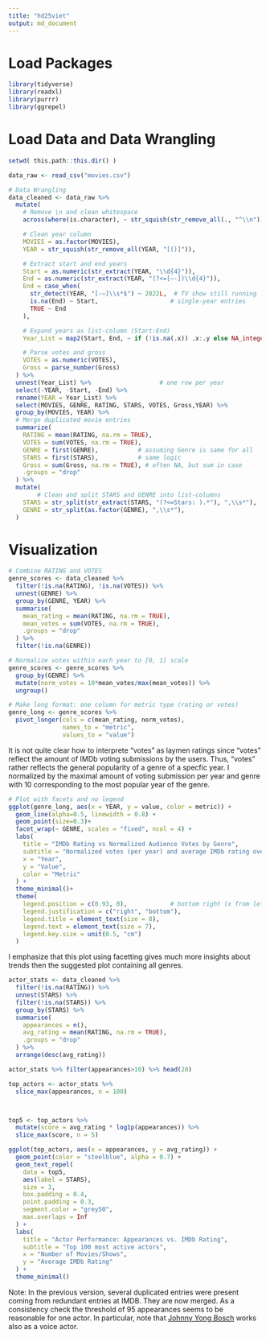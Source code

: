 ```yaml
---
title: "hd25viet"
output: md_document
---
```

# Load Packages
```r
library(tidyverse)
library(readxl)
library(purrr)
library(ggrepel)
```

# Load Data and Data Wrangling
```r
setwd( this.path::this.dir() )

data_raw <- read_csv("movies.csv")

# Data Wrangling
data_cleaned <- data_raw %>% 
  mutate(
    # Remove \n and clean whitespace
    across(where(is.character), ~ str_squish(str_remove_all(., "^\\n"))),

    # Clean year column
    MOVIES = as.factor(MOVIES),
    YEAR = str_squish(str_remove_all(YEAR, "[()]")),

    # Extract start and end years
    Start = as.numeric(str_extract(YEAR, "\\d{4}")),
    End = as.numeric(str_extract(YEAR, "(?<=[–-])\\d{4}")),
    End = case_when(
      str_detect(YEAR, "[-–]\\s*$") ~ 2022L,  # TV show still running
      is.na(End) ~ Start,                    # single-year entries
      TRUE ~ End
    ),

    # Expand years as list-column (Start:End)
    Year_List = map2(Start, End, ~ if (!is.na(.x)) .x:.y else NA_integer_),

    # Parse votes and gross
    VOTES = as.numeric(VOTES),
    Gross = parse_number(Gross)
  ) %>%
  unnest(Year_List) %>%                   # one row per year
  select(-YEAR, -Start, -End) %>% 
  rename(YEAR = Year_List) %>% 
  select(MOVIES, GENRE, RATING, STARS, VOTES, Gross,YEAR) %>% 
  group_by(MOVIES, YEAR) %>%
  # Merge duplicated movie entries
  summarize(
    RATING = mean(RATING, na.rm = TRUE),
    VOTES = sum(VOTES, na.rm = TRUE),
    GENRE = first(GENRE),           # assuming Genre is same for all
    STARS = first(STARS),           # same logic
    Gross = sum(Gross, na.rm = TRUE), # often NA, but sum in case
    .groups = "drop"
  ) %>%
  mutate(
        # Clean and split STARS and GENRE into list-columns
    STARS = str_split(str_extract(STARS, "(?<=Stars: ).*"), ",\\s*"),
    GENRE = str_split(as.factor(GENRE), ",\\s*"),
  )
```
# Visualization
```r
# Combine RATING and VOTES
genre_scores <- data_cleaned %>%
  filter(!is.na(RATING), !is.na(VOTES)) %>%
  unnest(GENRE) %>%
  group_by(GENRE, YEAR) %>%
  summarise(
    mean_rating = mean(RATING, na.rm = TRUE),
    mean_votes = sum(VOTES, na.rm = TRUE),
    .groups = "drop"
  ) %>%
  filter(!is.na(GENRE))

# Normalize votes within each year to [0, 1] scale
genre_scores <- genre_scores %>%
  group_by(GENRE) %>%
  mutate(norm_votes = 10*mean_votes/max(mean_votes)) %>%
  ungroup()

# Make long format: one column for metric type (rating or votes)
genre_long <- genre_scores %>%
  pivot_longer(cols = c(mean_rating, norm_votes),
               names_to = "metric",
               values_to = "value")
```

It is not quite clear how to interprete "votes" as laymen ratings since "votes" reflect the amount of IMDb voting submissions by the users. Thus, "votes" rather reflects the general popularity of a genre of a specfic year. I normalized by the maximal amount of voting submission per year and genre with 10 corresponding to the most popular year of the genre.

```r
# Plot with facets and no legend
ggplot(genre_long, aes(x = YEAR, y = value, color = metric)) +
  geom_line(alpha=0.5, linewidth = 0.8) +
  geom_point(size=0.3)+
  facet_wrap(~ GENRE, scales = "fixed", ncol = 4) + 
  labs(
    title = "IMDb Rating vs Normalized Audience Votes by Genre",
    subtitle = "Normalized votes (per year) and average IMDb rating over time",
    x = "Year",
    y = "Value",
    color = "Metric"
  ) +
  theme_minimal()+
  theme(
    legend.position = c(0.93, 0),            # bottom right (x from left, y from bottom)
    legend.justification = c("right", "bottom"),
    legend.title = element_text(size = 8),
    legend.text = element_text(size = 7),
    legend.key.size = unit(0.5, "cm")
  )
```
I emphasize that this plot using facetting gives much more insights about trends then the suggested plot containing all genres.

```r
actor_stats <- data_cleaned %>%
  filter(!is.na(RATING)) %>%
  unnest(STARS) %>%
  filter(!is.na(STARS)) %>%
  group_by(STARS) %>%
  summarise(
    appearances = n(),
    avg_rating = mean(RATING, na.rm = TRUE),
    .groups = "drop"
  ) %>%
  arrange(desc(avg_rating))

actor_stats %>% filter(appearances>10) %>% head(20)

top_actors <- actor_stats %>%
  slice_max(appearances, n = 100)



top5 <- top_actors %>%
  mutate(score = avg_rating * log1p(appearances)) %>%
  slice_max(score, n = 5)
```


```r
ggplot(top_actors, aes(x = appearances, y = avg_rating)) +
  geom_point(color = "steelblue", alpha = 0.7) +
  geom_text_repel(
    data = top5,
    aes(label = STARS),
    size = 3,
    box.padding = 0.4,
    point.padding = 0.3,
    segment.color = "grey50",
    max.overlaps = Inf
  ) +
  labs(
    title = "Actor Performance: Appearances vs. IMDb Rating",
    subtitle = "Top 100 most active actors",
    x = "Number of Movies/Shows",
    y = "Average IMDb Rating"
  ) +
  theme_minimal()
```

Note: In the previous version, several duplicated entries were present coming from redundant entries at IMDB. They are now merged. As a consistency check the threshold of 95 appearances seems to be reasonable for one actor. In particular, note that [Johnny Yong Bosch](https://en.wikipedia.org/wiki/Johnny_Yong_Bosch) works also as a voice actor.